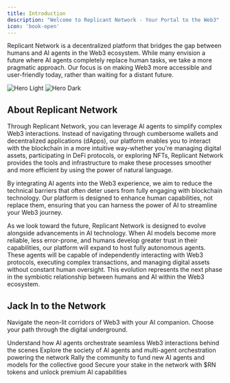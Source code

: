 ```yaml
---
title: Introduction
description: "Welcome to Replicant Network - Your Portal to the Web3"
icon: 'book-open'
---
```


Replicant Network is a decentralized platform that bridges the gap between humans and AI agents in the Web3 ecosystem. While many envision a future where AI agents completely replace human tasks, we take a more pragmatic approach. Our focus is on making Web3 more accessible and user-friendly today, rather than waiting for a distant future.

<img
  className="block dark:hidden"
  src="/images/hero-light.png"
  alt="Hero Light"
/>
<img
  className="hidden dark:block"
  src="/images/hero-dark.png"
  alt="Hero Dark"
/>

## About Replicant Network

Through Replicant Network, you can leverage AI agents to simplify complex Web3 interactions. Instead of navigating through cumbersome wallets and decentralized applications (dApps), our platform enables you to interact with the blockchain in a more intuitive way-whether you're managing digital assets, participating in DeFi protocols, or exploring NFTs, Replicant Network provides the tools and infrastructure to make these processes smoother and more efficient by using the power of natural language.

By integrating AI agents into the Web3 experience, we aim to reduce the technical barriers that often deter users from fully engaging with blockchain technology. Our platform is designed to enhance human capabilities, not replace them, ensuring that you can harness the power of AI to streamline your Web3 journey.

As we look toward the future, Replicant Network is designed to evolve alongside advancements in AI technology. When AI models become more reliable, less error-prone, and humans develop greater trust in their capabilities, our platform will expand to host fully autonomous agents. These agents will be capable of independently interacting with Web3 protocols, executing complex transactions, and managing digital assets without constant human oversight. This evolution represents the next phase in the symbiotic relationship between humans and AI within the Web3 ecosystem.

## Jack In to the Network

Navigate the neon-lit corridors of Web3 with your AI companion. Choose your path through the digital underground.

<CardGroup cols={2}>
  <Card
    title="Decode the Matrix"
    icon="brain-circuit"
    href="/overview/how-it-works"
  >
    Understand how AI agents orchestrate seamless Web3 interactions behind the scenes
  </Card>
  <Card
    title="Neural Architecture"
    icon="microchip"
    href="/platform/architecture"
  >
    Explore the society of AI agents and multi-agent orchestration powering the network
  </Card>
  <Card
    title="Crowdfund the Resistance"
    icon="users"
    href="/platform/crowdfunding"
  >
    Rally the community to fund new AI agents and models for the collective good
  </Card>
  <Card
    title="$RN Tokens"
    icon="coins"
    href="/platform/rn-token"
  >
    Secure your stake in the network with $RN tokens and unlock premium AI capabilities
  </Card>
</CardGroup>
